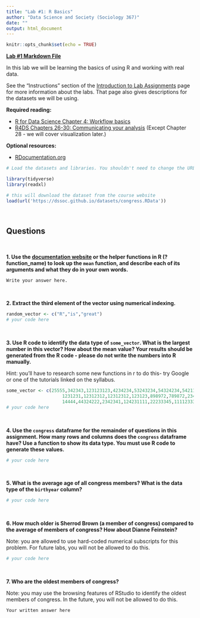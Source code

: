 ```yaml
---
title: "Lab #1: R Basics"
author: "Data Science and Society (Sociology 367)"
date: ""
output: html_document
---
```


```r
knitr::opts_chunk$set(echo = TRUE)
```

**[Lab #1 Markdown File](/assignments/Lab_1.Rmd)**

In this lab we will be learning the basics of using R and working with real data.

See the "Instructions" section of the [Introduction to Lab Assignments](https://dssoc.github.io/assignments/introduction_to_labs.html) page for more information about the labs. That page also gives descriptions for the datasets we will be using.


**Required reading:** 

* [R for Data Science Chapter 4: Workflow basics](https://r4ds.had.co.nz/workflow-basics.html)
* [R4DS Chapters 26-30: Communicating your analysis](https://r4ds.had.co.nz/communicate-intro.html) (Except Chapter 28 - we will cover visualization later.)


**Optional resources:**

* [RDocumentation.org]([documentation website](https://www.rdocumentation.org/))



```r
# Load the datasets and libraries. You shouldn't need to change the URL in the `load` function.

library(tidyverse)
library(readxl)

# this will download the dataset from the course website
load(url('https://dssoc.github.io/datasets/congress.RData'))
```
<br/>


## Questions

<br>



**1. Use the [documentation website](https://www.rdocumentation.org/) or the helper functions in R (?function_name) to look up the `mean` function, and describe each of its arguments and what they do in your own words.**
```
Write your answer here.
```
<br>


**2. Extract the third element of the vector using numerical indexing.**
```r
random_vector <- c("R","is","great")
# your code here
```
<br>

**3. Use R code to identify the data type of `some_vector`. What is the largest number in this vector? How about the mean value? Your results should be generated from the R code - please do not write the numbers into R manually.**

Hint: you'll have to research some new functions in r to do this- try Google or one of the tutorials linked on the syllabus.
```r
some_vector <- c(25555,342343,123123123,4234234,53243234,54324234,5421111,12312312,111231,
                     1231231,12312312,12312312,123123,898972,789872,2343,23423423,2343221,23423,
                     14444,44324222,2342341,124231111,22233345,1111233333,1231231,1231231)
# your code here
```
<br>


**4. Use the `congress` dataframe for the remainder of questions in this assignment. How many rows and columns does the `congress` dataframe have? Use a function to show its data type. You must use R code to generate these values.**

```r
# your code here
```
<br>


**5. What is the average age of all congress members? What is the data type of the `birthyear` column?**

```r
# your code here
```
<br>


**6. How much older is Sherrod Brown (a member of congress) compared to the average of members of congress? How about Dianne Feinstein?**

Note: you are allowed to use hard-coded numerical subscripts for this problem. For future labs, you will not be allowed to do this.

```r
# your code here
```
<br>

**7. Who are the oldest members of congress?**

Note: you may use the browsing features of RStudio to identify the oldest members of congress. In the future, you will not be allowed to do this.
```
Your written answer here
```
<br>

